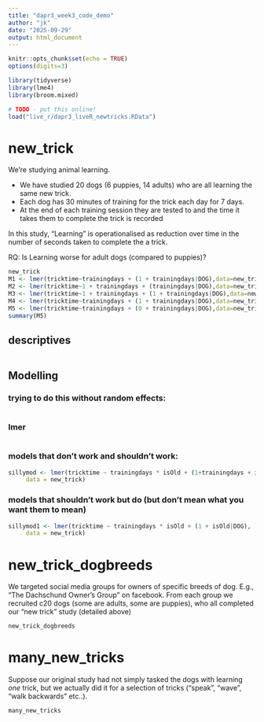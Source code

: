 ```yaml
---
title: "dapr3_week3_code_demo"
author: "jk"
date: "2025-09-29"
output: html_document
---
```


```r
knitr::opts_chunk$set(echo = TRUE)
options(digits=3)

library(tidyverse)
library(lme4)
library(broom.mixed)

# TODO - put this online! 
load("live_r/dapr3_liveR_newtricks.RData")
```

# new_trick

We're studying animal learning. 

- We have studied 20 dogs (6 puppies, 14 adults) who are all learning the same new trick.  
- Each dog has 30 minutes of training for the trick each day for 7 days. 
- At the end of each training session they are tested to and the time it takes them to complete the trick is recorded

In this study, "Learning" is operationalised as reduction over time in the number of seconds taken to complete the a trick.  

RQ: Is Learning worse for adult dogs (compared to puppies)?  


```r
new_trick
M1 <- lmer(tricktime~trainingdays + (1 + trainingdays|DOG),data=new_trick)
M2 <- lmer(tricktime~1 + trainingdays + (trainingdays|DOG),data=new_trick)
M3 <- lmer(tricktime~1 + trainingdays + (1 + trainingdays|DOG),data=new_trick)
M4 <- lmer(tricktime~trainingdays + (1 + trainingdays|DOG),data=new_trick)
M5 <- lmer(tricktime~trainingdays + (0 + trainingdays|DOG),data=new_trick)
summary(M5)

```

## descriptives

```r

```


## Modelling

### trying to do this without random effects:  

```r



```

### lmer  

```r




```

### models that don't work and shouldn't work: 

```r
sillymod <- lmer(tricktime ~ trainingdays * isOld + (1+trainingdays + isOld|DOG), 
     data = new_trick) 
```
### models that shouldn't work but do (but don't mean what you want them to mean)

```r
sillymod1 <- lmer(tricktime ~ trainingdays * isOld + (1 + isOld|DOG), 
     data = new_trick)
```


# new_trick_dogbreeds

We targeted social media groups for owners of specific breeds of dog. E.g., "The Dachschund Owner's Group" on facebook. From each group we recruited c20 dogs (some are adults, some are puppies), who all completed our "new trick" study (detailed above)  


```r
new_trick_dogbreeds
```

# many_new_tricks

Suppose our original study had not simply tasked the dogs with learning _one_ trick, but we actually did it for a selection of tricks ("speak", "wave", "walk backwards" etc..).  

```r
many_new_tricks
```

